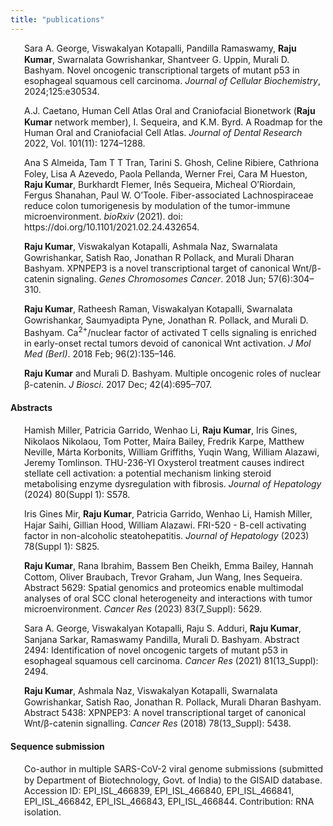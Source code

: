 ```yaml
---
title: "publications"
---
```

::: {.justify-text}
<p style="text-indent: -22px; margin-left: 22px;"><img src="images/book.png" style="width:16px; height:16px; margin-right:6px; vertical-align:middle;" />Sara A. George, Viswakalyan Kotapalli, Pandilla Ramaswamy, <strong>Raju Kumar</strong>, Swarnalata Gowrishankar, Shantveer G. Uppin, Murali D. Bashyam. Novel oncogenic transcriptional targets of mutant p53 in esophageal squamous cell carcinoma. <em>Journal of Cellular Biochemistry</em>, 2024;125:e30534.
</p>

<p style="text-indent: -22px; margin-left: 22px;"><img src="images/book.png" style="width:16px; height:16px; margin-right:6px; vertical-align:middle;" />A.J. Caetano, Human Cell Atlas Oral and Craniofacial Bionetwork (<strong>Raju Kumar</strong> network member), I. Sequeira, and K.M. Byrd. A Roadmap for the Human Oral and Craniofacial Cell Atlas. <em>Journal of Dental Research</em> 2022, Vol. 101(11): 1274–1288.
</p>

<p style="text-indent: -22px; margin-left: 22px;"><img src="images/book.png" style="width:16px; height:16px; margin-right:6px; vertical-align:middle;" />Ana S Almeida, Tam T T Tran, Tarini S. Ghosh, Celine Ribiere, Cathriona Foley, Lisa A Azevedo, Paola Pellanda, Werner Frei, Cara M Hueston, <strong>Raju Kumar</strong>, Burkhardt Flemer, Inês Sequeira, Micheal O’Riordain, Fergus Shanahan, Paul W. O’Toole. Fiber-associated Lachnospiraceae reduce colon tumorigenesis by modulation of the tumor-immune microenvironment. <em>bioRxiv</em> (2021). doi: https://doi.org/10.1101/2021.02.24.432654.
</p>

<p style="text-indent: -22px; margin-left: 22px;"><img src="images/book.png" style="width:16px; height:16px; margin-right:6px; vertical-align:middle;" /><strong>Raju Kumar</strong>, Viswakalyan Kotapalli, Ashmala Naz, Swarnalata Gowrishankar, Satish Rao, Jonathan R Pollack, and Murali Dharan Bashyam. XPNPEP3 is a novel transcriptional target of canonical Wnt/β-catenin signaling. <em>Genes Chromosomes Cancer</em>. 2018 Jun; 57(6):304–310.
</p>

<p style="text-indent: -22px; margin-left: 22px;"><img src="images/book.png" style="width:16px; height:16px; margin-right:6px; vertical-align:middle;" /><strong>Raju Kumar</strong>, Ratheesh Raman, Viswakalyan Kotapalli, Swarnalata Gowrishankar, Saumyadipta Pyne, Jonathan R. Pollack, and Murali D. Bashyam. Ca<sup>2+</sup>/nuclear factor of activated T cells signaling is enriched in early-onset rectal tumors devoid of canonical Wnt activation. <em>J Mol Med (Berl)</em>. 2018 Feb; 96(2):135–146.
</p>

<p style="text-indent: -22px; margin-left: 22px;"><img src="images/book.png" style="width:16px; height:16px; margin-right:6px; vertical-align:middle;" /><strong>Raju Kumar</strong> and Murali D. Bashyam. Multiple oncogenic roles of nuclear β-catenin. <em>J Biosci</em>. 2017 Dec; 42(4):695–707.
</p>

<h4><strong>Abstracts</strong></h4>

<p style="text-indent: -22px; margin-left: 22px;"><img src="images/book.png" style="width:16px; height:16px; margin-right:6px; vertical-align:middle;" />Hamish Miller, Patricia Garrido, Wenhao Li, <strong>Raju Kumar</strong>, Iris Gines, Nikolaos Nikolaou, Tom Potter, Maíra Bailey, Fredrik Karpe, Matthew Neville, Márta Korbonits, William Griffiths, Yuqin Wang, William Alazawi, Jeremy Tomlinson. THU-236-YI Oxysterol treatment causes indirect stellate cell activation: a potential mechanism linking steroid metabolising enzyme dysregulation with fibrosis. <em>Journal of Hepatology</em> (2024) 80(Suppl 1): S578.
</p>

<p style="text-indent: -22px; margin-left: 22px;"><img src="images/book.png" style="width:16px; height:16px; margin-right:6px; vertical-align:middle;" />Iris Gines Mir, <strong>Raju Kumar</strong>, Patricia Garrido, Wenhao Li, Hamish Miller, Hajar Saihi, Gillian Hood, William Alazawi. FRI-520 - B-cell activating factor in non-alcoholic steatohepatitis. <em>Journal of Hepatology</em> (2023) 78(Suppl 1): S825.
</p>

<p style="text-indent: -22px; margin-left: 22px;"><img src="images/book.png" style="width:16px; height:16px; margin-right:6px; vertical-align:middle;" /><strong>Raju Kumar</strong>, Rana Ibrahim, Bassem Ben Cheikh, Emma Bailey, Hannah Cottom, Oliver Braubach, Trevor Graham, Jun Wang, Ines Sequeira. Abstract 5629: Spatial genomics and proteomics enable multimodal analyses of oral SCC clonal heterogeneity and interactions with tumor microenvironment. <em>Cancer Res</em> (2023) 83(7_Suppl): 5629.
</p>

<p style="text-indent: -22px; margin-left: 22px;"><img src="images/book.png" style="width:16px; height:16px; margin-right:6px; vertical-align:middle;" />Sara A. George, Viswakalyan Kotapalli, Raju S. Adduri, <strong>Raju Kumar</strong>, Sanjana Sarkar, Ramaswamy Pandilla, Murali D. Bashyam. Abstract 2494: Identification of novel oncogenic targets of mutant p53 in esophageal squamous cell carcinoma. <em>Cancer Res</em> (2021) 81(13_Suppl): 2494.
</p>

<p style="text-indent: -22px; margin-left: 22px;"><img src="images/book.png" style="width:16px; height:16px; margin-right:6px; vertical-align:middle;" /><strong>Raju Kumar</strong>, Ashmala Naz, Viswakalyan Kotapalli, Swarnalata Gowrishankar, Satish Rao, Jonathan R. Pollack, Murali Dharan Bashyam. Abstract 5438: XPNPEP3: A novel transcriptional target of canonical Wnt/β-catenin signalling. <em>Cancer Res</em> (2018) 78(13_Suppl): 5438.
</p>

<h4><strong>Sequence submission</strong></h4>

<p style="text-indent: -22px; margin-left: 22px;"><img src="images/book.png" style="width:16px; height:16px; margin-right:6px; vertical-align:middle;" />Co-author in multiple SARS-CoV-2 viral genome submissions (submitted by Department of Biotechnology, Govt. of India) to the GISAID database. Accession ID: EPI_ISL_466839, EPI_ISL_466840, EPI_ISL_466841, EPI_ISL_466842, EPI_ISL_466843, EPI_ISL_466844. Contribution: RNA isolation.
</p>

:::
